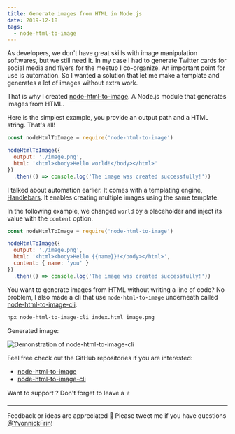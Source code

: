 ```yaml
---
title: Generate images from HTML in Node.js 
date: 2019-12-18
tags: 
  - node-html-to-image
---
```


As developers, we don't have great skills with image manipulation softwares, but we still need it. In my case I had to generate Twitter cards for social media and flyers for the meetup I co-organize. An important point for use is automation. So I wanted a solution that let me make a template and generates a lot of images without extra work.

That is why I created [node-html-to-image](https://github.com/frinyvonnick/node-html-to-image). A Node.js module that generates images from HTML.

Here is the simplest example, you provide an output path and a HTML string. That's all!

```js
const nodeHtmlToImage = require('node-html-to-image')

nodeHtmlToImage({
  output: './image.png',
  html: '<html><body>Hello world!</body></html>'
})
  .then(() => console.log('The image was created successfully!'))
```

I talked about automation earlier. It comes with a templating engine, [Handlebars](https://handlebarsjs.com/). It enables creating multiple images using the same template.

In the following example, we changed `world` by a placeholder and inject its value with the `content` option.

```js
const nodeHtmlToImage = require('node-html-to-image')

nodeHtmlToImage({
  output: './image.png',
  html: '<html><body>Hello {{name}}!</body></html>',
  content: { name: 'you' }
})
  .then(() => console.log('The image was created successfully!'))
```

You want to generate images from HTML without writing a line of code? No problem, I also made a cli that use `node-html-to-image` underneath called [node-html-to-image-cli](https://github.com/frinyvonnick/node-html-to-image-cli).

```bash
npx node-html-to-image-cli index.html image.png
```

Generated image:

![Demonstration of node-html-to-image-cli](https://raw.githubusercontent.com/frinyvonnick/node-html-to-image-cli/master/misc/demo.gif)

Feel free check out the GitHub repositories if you are interested:

- [node-html-to-image](https://github.com/frinyvonnick/node-html-to-image)
- [node-html-to-image-cli](https://github.com/frinyvonnick/node-html-to-image-cli)

Want to support ? Don't forget to leave a ⭐️

<hr/>

Feedback or ideas are appreciated 🙏 Please tweet me if you have questions [@YvonnickFrin](https://twitter.com/YvonnickFrin)!

